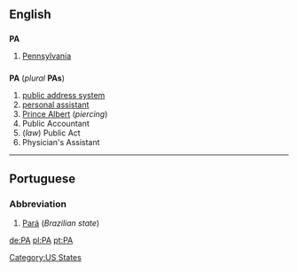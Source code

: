 ==English==
==={{Abbreviation}}===
'''PA'''

#[[Pennsylvania]]

==={{initialism}}===
'''PA''' (''plural'' '''PAs''')

#[[public address system]]
#[[personal assistant]]
#[[Prince Albert]] (''piercing'')
#Public Accountant
#(''law'') Public Act
#Physician's Assistant

----

==Portuguese==
===Abbreviation===
#[[Pará]] (''Brazilian state'')

[[de:PA]]
[[pl:PA]]
[[pt:PA]]

[[Category:US States]]